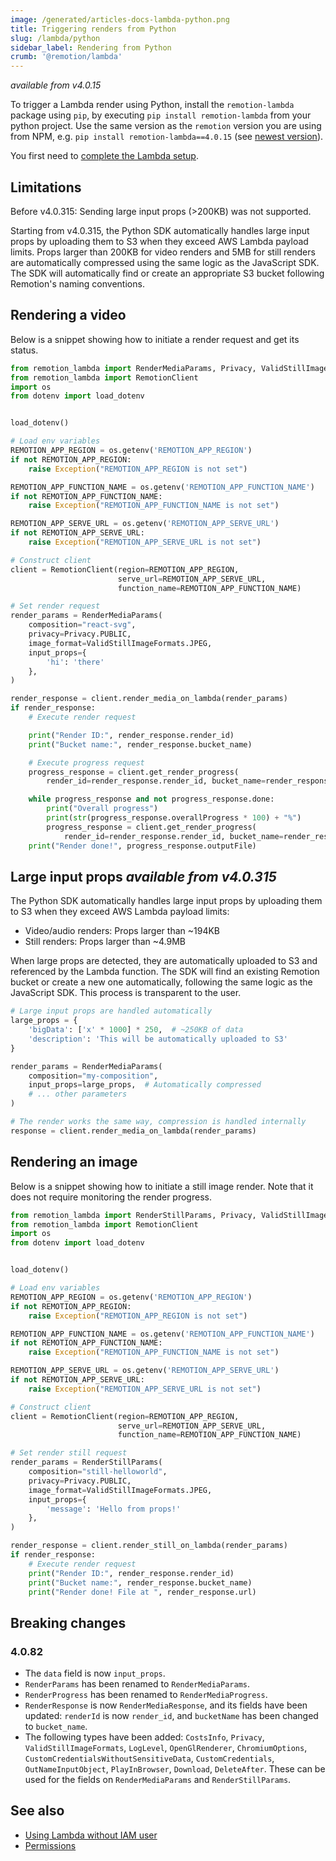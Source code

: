 ```yaml
---
image: /generated/articles-docs-lambda-python.png
title: Triggering renders from Python
slug: /lambda/python
sidebar_label: Rendering from Python
crumb: '@remotion/lambda'
---
```


_available from v4.0.15_

To trigger a Lambda render using Python, install the `remotion-lambda` package using `pip`, by executing `pip install remotion-lambda` from your python project. Use the same version as the `remotion` version you are using from NPM, e.g. `pip install remotion-lambda==4.0.15` (see [newest version](https://remotion.dev/changelog)).

You first need to [complete the Lambda setup](/docs/lambda/setup).

## Limitations

Before v4.0.315: Sending large input props (>200KB) was not supported.

Starting from v4.0.315, the Python SDK automatically handles large input props by uploading them to S3 when they exceed AWS Lambda payload limits. Props larger than 200KB for video renders and 5MB for still renders are automatically compressed using the same logic as the JavaScript SDK. The SDK will automatically find or create an appropriate S3 bucket following Remotion's naming conventions.

## Rendering a video

Below is a snippet showing how to initiate a render request and get its status.

```python title="render_media.py"
from remotion_lambda import RenderMediaParams, Privacy, ValidStillImageFormats
from remotion_lambda import RemotionClient
import os
from dotenv import load_dotenv


load_dotenv()

# Load env variables
REMOTION_APP_REGION = os.getenv('REMOTION_APP_REGION')
if not REMOTION_APP_REGION:
    raise Exception("REMOTION_APP_REGION is not set")

REMOTION_APP_FUNCTION_NAME = os.getenv('REMOTION_APP_FUNCTION_NAME')
if not REMOTION_APP_FUNCTION_NAME:
    raise Exception("REMOTION_APP_FUNCTION_NAME is not set")

REMOTION_APP_SERVE_URL = os.getenv('REMOTION_APP_SERVE_URL')
if not REMOTION_APP_SERVE_URL:
    raise Exception("REMOTION_APP_SERVE_URL is not set")

# Construct client
client = RemotionClient(region=REMOTION_APP_REGION,
                        serve_url=REMOTION_APP_SERVE_URL,
                        function_name=REMOTION_APP_FUNCTION_NAME)

# Set render request
render_params = RenderMediaParams(
    composition="react-svg",
    privacy=Privacy.PUBLIC,
    image_format=ValidStillImageFormats.JPEG,
    input_props={
        'hi': 'there'
    },
)

render_response = client.render_media_on_lambda(render_params)
if render_response:
    # Execute render request

    print("Render ID:", render_response.render_id)
    print("Bucket name:", render_response.bucket_name)

    # Execute progress request
    progress_response = client.get_render_progress(
        render_id=render_response.render_id, bucket_name=render_response.bucket_name)

    while progress_response and not progress_response.done:
        print("Overall progress")
        print(str(progress_response.overallProgress * 100) + "%")
        progress_response = client.get_render_progress(
            render_id=render_response.render_id, bucket_name=render_response.bucket_name)
    print("Render done!", progress_response.outputFile)
```

## Large input props _available from v4.0.315_

The Python SDK automatically handles large input props by uploading them to S3 when they exceed AWS Lambda payload limits:

- Video/audio renders: Props larger than ~194KB
- Still renders: Props larger than ~4.9MB

When large props are detected, they are automatically uploaded to S3 and referenced by the Lambda function. The SDK will find an existing Remotion bucket or create a new one automatically, following the same logic as the JavaScript SDK. This process is transparent to the user.

```python title="large_props_example.py"
# Large input props are handled automatically
large_props = {
    'bigData': ['x' * 1000] * 250,  # ~250KB of data
    'description': 'This will be automatically uploaded to S3'
}

render_params = RenderMediaParams(
    composition="my-composition",
    input_props=large_props,  # Automatically compressed
    # ... other parameters
)

# The render works the same way, compression is handled internally
response = client.render_media_on_lambda(render_params)
```

## Rendering an image

Below is a snippet showing how to initiate a still image render. Note that it does not require monitoring the render progress.

```python title="render_still.py"
from remotion_lambda import RenderStillParams, Privacy, ValidStillImageFormats
from remotion_lambda import RemotionClient
import os
from dotenv import load_dotenv


load_dotenv()

# Load env variables
REMOTION_APP_REGION = os.getenv('REMOTION_APP_REGION')
if not REMOTION_APP_REGION:
    raise Exception("REMOTION_APP_REGION is not set")

REMOTION_APP_FUNCTION_NAME = os.getenv('REMOTION_APP_FUNCTION_NAME')
if not REMOTION_APP_FUNCTION_NAME:
    raise Exception("REMOTION_APP_FUNCTION_NAME is not set")

REMOTION_APP_SERVE_URL = os.getenv('REMOTION_APP_SERVE_URL')
if not REMOTION_APP_SERVE_URL:
    raise Exception("REMOTION_APP_SERVE_URL is not set")

# Construct client
client = RemotionClient(region=REMOTION_APP_REGION,
                        serve_url=REMOTION_APP_SERVE_URL,
                        function_name=REMOTION_APP_FUNCTION_NAME)

# Set render still request
render_params = RenderStillParams(
    composition="still-helloworld",
    privacy=Privacy.PUBLIC,
    image_format=ValidStillImageFormats.JPEG,
    input_props={
        'message': 'Hello from props!'
    },
)

render_response = client.render_still_on_lambda(render_params)
if render_response:
    # Execute render request
    print("Render ID:", render_response.render_id)
    print("Bucket name:", render_response.bucket_name)
    print("Render done! File at ", render_response.url)
```

## Breaking changes

### 4.0.82

- The `data` field is now `input_props`.
- `RenderParams` has been renamed to `RenderMediaParams`.
- `RenderProgress` has been renamed to `RenderMediaProgress`.
- `RenderResponse` is now `RenderMediaResponse`, and its fields have been updated: `renderId` is now `render_id`, and `bucketName` has been changed to `bucket_name`.
- The following types have been added: `CostsInfo`,
  `Privacy`, `ValidStillImageFormats`, `LogLevel`, `OpenGlRenderer`,
  `ChromiumOptions`, `CustomCredentialsWithoutSensitiveData`, `CustomCredentials`,
  `OutNameInputObject`, `PlayInBrowser`, `Download`, `DeleteAfter`. These can be used for the fields on `RenderMediaParams` and `RenderStillParams`.

## See also

- [Using Lambda without IAM user](/docs/lambda/without-iam)
- [Permissions](/docs/lambda/permissions)
